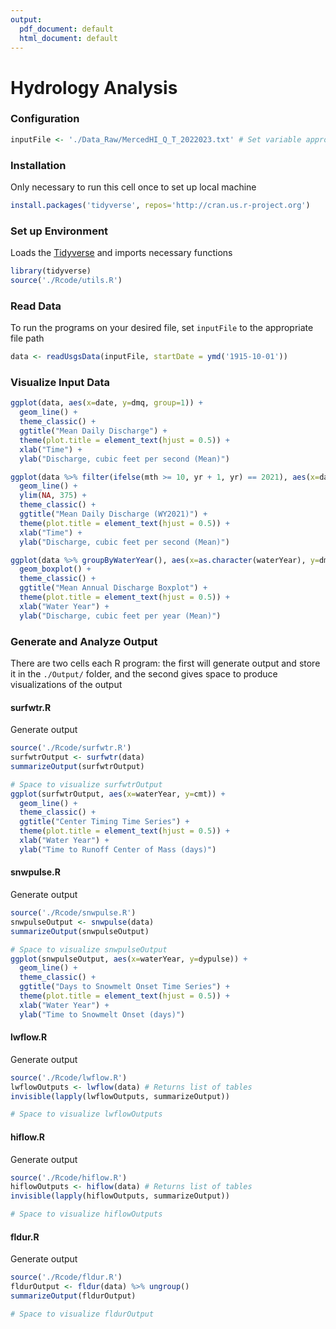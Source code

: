 ```yaml
---
output:
  pdf_document: default
  html_document: default
---
```

# Hydrology Analysis

### Configuration
```r
inputFile <- './Data_Raw/MercedHI_Q_T_2022023.txt' # Set variable appropriate file
```

### Installation
Only necessary to run this cell once to set up local machine
```r
install.packages('tidyverse', repos='http://cran.us.r-project.org')
```

### Set up Environment
Loads the [Tidyverse](https://www.tidyverse.org/) and imports necessary functions
```r
library(tidyverse)
source('./Rcode/utils.R')
```

### Read Data
To run the programs on your desired file, set `inputFile` to the appropriate file path
```r
data <- readUsgsData(inputFile, startDate = ymd('1915-10-01'))
```

### Visualize Input Data
```r
ggplot(data, aes(x=date, y=dmq, group=1)) +
  geom_line() + 
  theme_classic() +
  ggtitle("Mean Daily Discharge") + 
  theme(plot.title = element_text(hjust = 0.5)) +
  xlab("Time") +
  ylab("Discharge, cubic feet per second (Mean)")

ggplot(data %>% filter(ifelse(mth >= 10, yr + 1, yr) == 2021), aes(x=date, y=dmq, group=1)) +
  geom_line() +
  ylim(NA, 375) + 
  theme_classic() +
  ggtitle("Mean Daily Discharge (WY2021)") + 
  theme(plot.title = element_text(hjust = 0.5)) +
  xlab("Time") +
  ylab("Discharge, cubic feet per second (Mean)")

ggplot(data %>% groupByWaterYear(), aes(x=as.character(waterYear), y=dmq)) + 
  geom_boxplot() + 
  theme_classic() +
  ggtitle("Mean Annual Discharge Boxplot") + 
  theme(plot.title = element_text(hjust = 0.5)) +
  xlab("Water Year") +
  ylab("Discharge, cubic feet per year (Mean)")
```

### Generate and Analyze Output
There are two cells each R program: the first will generate output and store it in the `./Output/` folder,
and the second gives space to produce visualizations of the output

#### surfwtr.R
Generate output
```r
source('./Rcode/surfwtr.R')
surfwtrOutput <- surfwtr(data)
summarizeOutput(surfwtrOutput)
```

```r
# Space to visualize surfwtrOutput
ggplot(surfwtrOutput, aes(x=waterYear, y=cmt)) +
  geom_line() + 
  theme_classic() +
  ggtitle("Center Timing Time Series") + 
  theme(plot.title = element_text(hjust = 0.5)) +
  xlab("Water Year") +
  ylab("Time to Runoff Center of Mass (days)")
```

#### snwpulse.R
Generate output
```r
source('./Rcode/snwpulse.R')
snwpulseOutput <- snwpulse(data)
summarizeOutput(snwpulseOutput)
```

```r
# Space to visualize snwpulseOutput
ggplot(snwpulseOutput, aes(x=waterYear, y=dypulse)) +
  geom_line() + 
  theme_classic() +
  ggtitle("Days to Snowmelt Onset Time Series") + 
  theme(plot.title = element_text(hjust = 0.5)) +
  xlab("Water Year") +
  ylab("Time to Snowmelt Onset (days)")
```

#### lwflow.R
Generate output
```r
source('./Rcode/lwflow.R')
lwflowOutputs <- lwflow(data) # Returns list of tables
invisible(lapply(lwflowOutputs, summarizeOutput))
```

```r
# Space to visualize lwflowOutputs
```

#### hiflow.R
Generate output
```r
source('./Rcode/hiflow.R')
hiflowOutputs <- hiflow(data) # Returns list of tables
invisible(lapply(hiflowOutputs, summarizeOutput))
```

```r
# Space to visualize hiflowOutputs
```

#### fldur.R
Generate output
```r
source('./Rcode/fldur.R')
fldurOutput <- fldur(data) %>% ungroup()
summarizeOutput(fldurOutput)
```

```r
# Space to visualize fldurOutput
```
